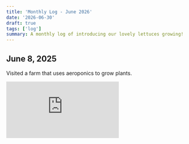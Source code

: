 ```yaml
---
title: 'Monthly Log - June 2026'
date: '2026-06-30'
draft: true
tags: ['log']
summary: A monthly log of introducing our lovely lettuces growing!
---
```


## June 8, 2025

Visited a farm that uses aeroponics to grow plants. 

<div style={{ position: 'relative', paddingBottom: '56.25%', height: 0, overflow: 'hidden', margin: '1.5rem 0' }}>
  <iframe
    src="https://www.youtube.com/embed/mXy--V_TuH8"
    title="YouTube video player"
    frameBorder="0"
    allow="accelerometer; autoplay; clipboard-write; encrypted-media; gyroscope; picture-in-picture"
    allowFullScreen
    style={{
      position: 'absolute',
      top: 0,
      left: 0,
      width: '100%',
      height: '100%',
    }}
  />
</div>

Met with an aeroponics expert and inquired about the damaged roots.

He said, “If magnesium nitrate had been sprayed on the leaves before the roots turned yellow, 
they would’ve returned to green within a day.” He reassured me that the issue wasn’t serious and not to worry.

Following his advice that lettuce seedlings should be grown separately, 
I began a comparison test using two different materials: sponge and rockwool.

![alt](/static/images/june/1.png)

## June 10, 2025

Within a week, the nutrient issue was resolved, and the plants grew rapidly, consuming more water. 
As a result, the water tank ran dry, and 90% of the plants died! 

![alt](/static/images/june/2.png)

As shown in the photo, they had matured with dark green leaves, but then withered due to dehydration.

Notably, the surviving plants were the ones that had been failing in the beginning. I had set aside these nearly-dead plants and revived them—and they ended up being the most resilient. Nature’s way is truly remarkable.

![alt](/static/images/june/3.png)

I tasted the surviving plants. They were firm and pleasantly bitter—likely with medicinal effects. Previously, I discovered the nutrient solution was diluted 500 times too much, so I added natural organic fertilizer. These plants should be healthier than those grown with chemical fertilizers.

Plants grown from seeds also suffered due to the water shortage, but most survived. However, the plants grown separately in trays may or may not recover fully—we’ll know as they grow larger.

A key success is that the plants grew exactly according to the timeline provided by the Farm Cube Ultra company. I also gained valuable cultivation know-how.

Since I now understand all the internal equipment settings, I’m capable of replacing components and updating the software myself.

## June 22, 2025

![alt](/static/images/june/4.png)

On the night of the 21st, I left the replacement valve and vegetable container in the bathroom.

I returned this evening, July 22, for harvesting on the 23rd. To my shock, all the water that had been full until yesterday had completely disappeared, and the roots of the remaining live plants had dried up!

Once I refilled the water, the system resumed functioning normally. Not only the water tank, but also all the water inside the machine’s internal pipes had vanished in just two days. It’s hard to understand how that much water could disappear overnight. I’ve requested the company to install CCTV to monitor the situation.

The remaining plants are still large and vibrant for now, but due to the lack of water for a whole day, their roots have dried out and they may wilt by tomorrow.

![alt](/static/images/june/5.png)
